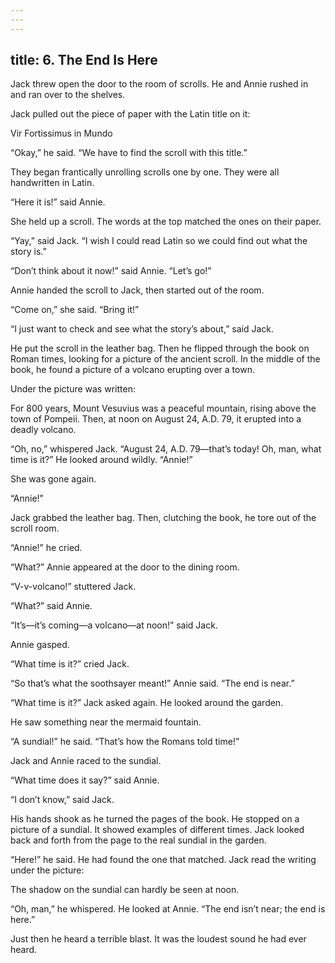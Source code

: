 ```yaml
---
---
---
```

title: 6. The End Is Here
---



Jack threw open the door to the room of scrolls. He and Annie rushed in and ran over to the shelves.

Jack pulled out the piece of paper with the Latin title on it:

Vir Fortissimus in Mundo

“Okay,” he said. “We have to find the scroll with this title.”

They began frantically unrolling scrolls one by one. They were all handwritten in Latin.

“Here it is!” said Annie.

She held up a scroll. The words at the top matched the ones on their paper.

“Yay,” said Jack. “I wish I could read Latin so we could find out what the story is.”

“Don’t think about it now!” said Annie. “Let’s go!”

Annie handed the scroll to Jack, then started out of the room.

“Come on,” she said. “Bring it!”

“I just want to check and see what the story’s about,” said Jack.

He put the scroll in the leather bag. Then he flipped through the book on Roman times, looking for a picture of the ancient scroll. In the middle of the book, he found a picture of a volcano erupting over a town.

Under the picture was written:

For 800 years, Mount Vesuvius was a peaceful mountain, rising above the town of Pompeii. Then, at noon on August 24, A.D. 79, it erupted into a deadly volcano.



“Oh, no,” whispered Jack. “August 24, A.D. 79—that’s today! Oh, man, what time is it?” He looked around wildly. “Annie!”

She was gone again.

“Annie!”

Jack grabbed the leather bag. Then, clutching the book, he tore out of the scroll room.

“Annie!” he cried.

“What?” Annie appeared at the door to the dining room.

“V-v-volcano!” stuttered Jack.

“What?” said Annie.

“It’s—it’s coming—a volcano—at noon!” said Jack.

Annie gasped.

“What time is it?” cried Jack.

“So that’s what the soothsayer meant!” Annie said. “The end is near.”

“What time is it?” Jack asked again. He looked around the garden.

He saw something near the mermaid fountain.

“A sundial!” he said. “That’s how the Romans told time!”

Jack and Annie raced to the sundial.

“What time does it say?” said Annie.

“I don’t know,” said Jack.

His hands shook as he turned the pages of the book. He stopped on a picture of a sundial. It showed examples of different times. Jack looked back and forth from the page to the real sundial in the garden.



“Here!” he said. He had found the one that matched. Jack read the writing under the picture:

The shadow on the sundial can hardly be seen at noon.



“Oh, man,” he whispered. He looked at Annie. “The end isn’t near; the end is here.”

Just then he heard a terrible blast. It was the loudest sound he had ever heard.